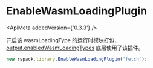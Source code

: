 
# EnableWasmLoadingPlugin

<ApiMeta addedVersion={'0.3.3'} />

开启该 wasmLoadingType 的运行时模块打包，[output.enabledWasmLoadingTypes](/config/output#outputenabledwasmloadingtypes) 底层使用了该插件。

```js
new rspack.library.EnableWasmLoadingPlugin('fetch');
```
